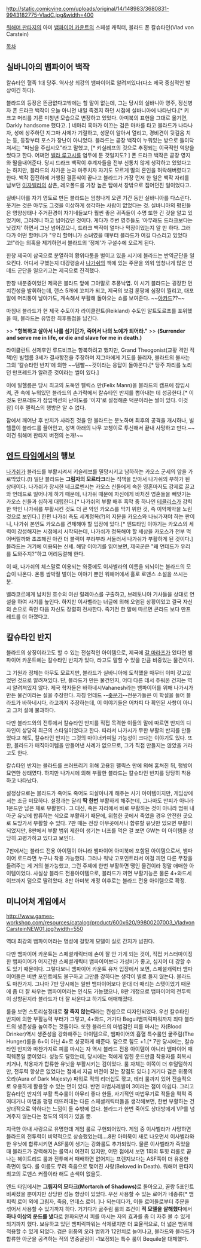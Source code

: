 {{{+1 '''Vlad von Carstein'''}}}

http://static.comicvine.com/uploads/original/14/148983/3680831-9943182775-VladC.jpg&width=400

[[워해머 판타지]]의 아미 [[뱀파이어 카운트]]의 스페셜 캐릭터, 블라드 폰 칼슈타인(Vlad von Carstein)

[[목차]]

== 실바니아의 뱀파이어 백작 ==
칼슈타인 혈족 1대 당주. 역사상 최강의 뱀파이어로 알려져있다(다소 제국 중심적인 발상이긴 하다).

블라드의 등장은 뜬금없다고밖에는 할 말이 없는데, 그는 당시의 실바니아 영주, 정신병자 폰 드라크 백작이 오늘 아니면 내일 죽겠지 하던 시점에 실바니아에 나타난다.[* 키 크고 머리를 기른 미청년 모습으로 변장하고 있었다. 아미북의 표현을 그대로 옮기면, Darkly handsome 했다고. ] 네마리 흑마가 이끄는 검은 마차를 타고 블라드가 나타나자, 성에 상주하던 지그마 사제가 기절하고, 성문이 알아서 열리고, 경비견이 뒷걸음 치는 등, 등장부터 포스가 장난이 아니었다.
블라드는 곧장 백작이 누워있는 방으로 들이닥쳐서는 "따님을 주십시오"라고 말했고, [* 키실레프의 것으로 추정되는 이국적인 억양을 썼다고 한다. 어쩌면 [[벨라 루고시]]를 염두에 둔 것일지도? ] 폰 드라크 백작은 곧장 영지와 딸을내어준다. 당시 드라크 백작이 후계자들을 전부 신통치 않게 생각하고 있었다고는 하지만, 블라드의 차가운 눈과 마주치자 자기도 모르게 딸의 혼인을 허락해버렸다고 한다. 백작 집전하에 거행된 결혼식이 끝나고 블라드가 가장 먼저 한 일은 백작 자리를 넘보던 [[이자벨라 폰 칼슈타인|이자벨라]]의 삼촌, 레오폴드를 가장 높은 탑에서 창밖으로 집어던진 일이었다고.

실바니아를 자기 영토로 만든 블라드는 엄청나게 오랜 기간 동안 실바니아를 다스린다. 웃기는 것은 아무도 그것을 이상하게 생각하는 사람이 없었다는 것. 실바니아의 평민들은 영양상태나 주거환경이 자기네들보다 훨씬 좋은 귀족들이 수명 또한 긴 것을 알고 있었기에, 그러려니 하고 넘어갔던 것이다. 
게다가 주변 영주들도 '아무래도 드라크보다는 낫겠지' 하면서 그냥 넘어갔으니, 드라크 백작이 얼마나 막장이었는지 알 만 하다.  
그러다가 어떤 할머니가 "우리 할머니가 소녀였을 때부터 블라드가 여길 다스리고 있었다고!"라는 의혹을 제기하면서 블라드의 '정체'가 구설수에 오르게 된다. 

한창 제국이 삼국으로 분열하여 황위다툼을 벌이고 있을 시기에 블라드는 반역군단을 일으킨다. 어디서 구했는지 대강령술사 [[나가쉬]]의 책에 있는 주문을 외워 엄청나게 많은 언데드 군단을 일으키고는 제국으로 진격했다.

한창 내분중이었던 제국은 블라드 앞에 그야말로 추풍낙엽. 이 시기 블라드는 굉장한 먼치킨성을 발휘하는데, 랜스 5개에 꼬치가 되고, 제국의 보검 룬팡에 심장이 찔리고, 대포알에 머리통이 날아가도, 계속해서 부활해 돌아오는 쇼를 보여준다. ~~[[아카드]]??~~

마침내 블라드가 현 제국 수도이자 라이클란트(Reikland) 수도인 알트도르프를 포위했을 때, 블라드는 유명한 최후통첩을 남긴다.

>> '''"항복하고 살아서 나를 섬기던가, 죽어서 나의 노예가 되어라."'''
>> '''(Surrender and serve me in life, or die and slave for me in death.)'''

라이클란트 선제후인 루드비크는 항복하려고 했지만, Grand Theogonist(교황 격인 직책)인 빌헬름 3세가 결사항전을 주장하며 지그마에게 기도를 올리자, 블라드의 불사는 그의 '칼슈타인 반지'에 의한 ~~템빨~~것이라는 응답이 돌아온다.[* 당주 자리를 노리던 만프레드가 알려준 것이라는 썰이 있다.] 

이에 빌헬름은 당시 최고의 도둑인 펠릭스 만(Felix Mann)을 블라드의 캠프에 잠입시켜, 관 속에 누워있던 블라드의 손가락에서 칼슈타인 반지를 뽑아내는 데 성공한다.[* 이것도 만프레드가 잠입액션의 난이도를 '이지'로 설정해준 덕분이라는 썰이 있다. 이것 참] 이후 펠릭스의 행방은 알 수 없다.

잠에서 깨어난 후 반지가 사라진 것을 안 블라드는 분노하며 최후의 공격을 개시하나, 빌헬름이 블라드를 끌어안고, 성벽 아래의 나무 꼬챙이로 투신해서 끝내 사망하고 만다.~~이건 워해머 판타지 버전의 논개!~~

== [[엔드 타임]]에서의 행보 ==
[[나가쉬]]가 블라드를 부활시켜서 키슬레브를 멸망시키고 남하하는 카오스 군세의 앞을 가로막았다.(!) 일단 블라드는 '''그림자의 모르타크'''라는 직책을 받아서 나가쉬의 부하가 된 상태이다.
나가쉬가 창시한 네크로멘시는 카오스 신들에게 속한 영혼마저도 강제로 끌고와 언데드로 일어나게 하기 때문에, 나가쉬 때문에 자신에게 바처진 영혼들을 빼앗기는 카오스 신들과 심하게 대립한다.[* 나가쉬의 부활 배후 흑막 중 하나인 [[테클리스]]가 강력한 악인 나가쉬를 부활시킨 것도 더 큰 악인 카오스를 막기 위한 것, 즉 이악제악을 노린 것으로 보인다.] 한편 나가쉬 측도 세계정복(?)의 지분을 카오스와 나눠가져야 하는 판이니, 나가쉬 본인도 카오스를 견제해야 할 입장에 있다.[* 엔드타임 이야기는 카오스의 세력이 강성해지는 시점에서 시작되는데, 나가쉬가 정복해야 할 세상을 카오스가 전부 먹어버릴까봐 초조해진 아칸 더 블랙이 부랴부랴 서둘러서 나가쉬가 부활하게 된 것이다.] 블라드는 거기에 이용되는 신세. 해당 이야기를 읽어보면, 제국군은 "왜 언데드가 우리를 도와주지?"하고 어리둥절해 한다.

이 때, 나가쉬의 체스말로 이용되는 와중에도 이사벨라의 이름을 되뇌이는 블라드의 모습이 나온다. 온통 쌈박질 벌이는 이야기 뿐인 워해머에서 홀로 로맨스 소설을 쓰시는 분. 

벨라코르에게 납치된 호수의 여신 릴레아스를 구출하고, 브레토니아 기사들을 상대로 연설을 하여 사기를 높인다. 하지만 이사벨라는 너글에 의해 오염된 상황이었고 결국 자신의 손으로 죽인 다음 자신도 장렬히 전사한다. 죽기전 한 말에 따르면 콘라드 보다 만프레드를 더 아꼈다고.

== 칼슈타인 반지 ==
블라드의 상징이라고도 할 수 있는 전설적인 아이템으로, 제국에 [[갈 마라즈]]가 있다면 뱀파이어 카운트에는 칼슈타인 반지가 있다, 라고도 말할 수 있을 만큼 비중있는 물건이다.

그 기원과 정체는 아무도 모르지만, 블라드가 실바니아에 도착했을 때무터 이미 갖고있었던 것으로 알려져있다. 단, 블라드가 만든 물건인지, 어디 다른 데서 주워온 건지는 역시 알려져있지 않다. 제국 학자들은 바하네시Vahanesh라는 뱀파이어를 위해 나가시가 만든 물건이라는 설을 주장한다. 자칭 언데드 --[[좆문가]]--전문가들은 이 학설을 들어 블라드가 바하네시다, 라고까지 주장하는데, 이 이야기들은 어차피 다 확인된 사항이 아니고 그저 설에 불과하다.

다만 블라드와의 전투에서 칼슈타인 반지를 직접 목격한 이들의 말에 따르면 반지의 디자인이 상당히 최근의 스타일이었다고 한다. 따라서 나가시가 무한 부활의 반지를 만들었다고 해도, 칼슈타인 반지는 그것의 마이너카피일 가능성이 크다는 이야기도 있다. 또한, 블라드가 매직아이템을 만들어낸 사례가 없으므로, 그가 직접 만들지는 않았을 거라고도 한다. 

칼슈타인 반지는 블라드를 쓰러뜨리기 위해 고용된 펠릭스 만에 의해 훔쳐진 뒤, 행방이 묘연한 상태였다. 하지만 나가시에 의해 부활한 블라드는 칼슈타인 반지를 당당히 착용하고 나타났다.

설정상으로는 블라드가 죽어도 죽어도 되살아나게 해주는 사기 아이템이지만, 게임상에서는 조금 미묘하다. 설정과는 달리 '''딱 한번''' 부활하게 해주는데, 그나마도 만피가 아니라 1운드만 남은 채로 부활한다. 그 대신, 죽은 자리에서 바로 부활하는 것이 아니라 범위 내 아군 유닛에 합류하는 식으로 부활하기 때문에, 위험한 곳에서 죽었을 경우 안전한 곳으로 도망가서 부활할 수 있다. 7판 때는 전장 아무곳에서나 합류할 유닛만 있으면 부활이 되었지만, 8판에서 부활 범위 제한이 생기는 너프를 먹은 걸 보면 GW는 이 아이템을 상당히 고평가하고 있다고 보인다.

7판에서는 블라드 전용 아이템이 아니라 뱀파이어 아미북에 포함된 아이템으로서, 뱀파이어 로드라면 누구나 착용 가능했다. 그러나 워낙 고포인트라서 이걸 끼면 다른 무장을 들려주는 게 거의 불가능했고, 그런 주제에 한번 부활하면 땡인 물건이라 정말 애매한 아이템이었다. 사실상 블라드 전용아이템으로, 블라드가 끼면 부활기능은 물론 4+와드세이브까지 덤으로 딸려왔다. 8판 아미북 개정 이후로는 블라드 전용 아이템으로 확정.  

== 미니어처 게임에서 ==
http://www.games-workshop.com/resources/catalog/product/600x620/99800207003_VladvonCarsteinNEW01.jpg?width=550

역대 최강의 뱀파이어라는 명성에 걸맞게 모델이 실로 간지가 넘친다.

다만 뱀파이어 카운트는 스페셜캐릭터에 손이 잘 안 가게 되는 것이, 직접 커스터마이징한 뱀파이어가 어지간한 스페셜캐릭터 뱀파이어보다 가성비가 좋고, 심지어 더 강할 수도 있기 때문이다. 그렇다보니 뱀파이어 카운트 유저 입장에서 보면, 스페셜캐릭터 뱀파이어들은 비싼 포인트에도 불구하고 그만큼 강하다는 생각이 별로 들지 않는다. 블라드도 마찬가지. 그나마 7판 당시에는 일반 뱀파이어보다 한대 더 때리는 스탯이었기 때문에 좀 더 잘 싸우는 뱀파이어라는 인식도 가능했으나, 8판 개정으로 뱀파이어의 전투력이 상향된지라 블라드가 더 잘 싸운다고 하기도 애매해졌다.

룰을 보면 스토리설정대로 '''잘 죽지 않는다'''라는 컨셉으로 디자인되었다. 우선 칼슈타인 반지에 의한 부활능력 부터가 그렇고, 4+와드, 거기다 Beguil뱀피릭파워까지 죄다 블라드의 생존성을 높여주는 것들이다. 또한 블라드의 마법검인 피를 마시는 자(Blood Drinker)역시 생존성을 강화해주는 아이템으로, 뱀파이어의 흡혈 특수룰인 굶주림(The Hunger)룰을 6+이 아닌 4+로 성공하게 해준다. 덤으로 힘도 +1.[* 7판 당시에는, 칼슈타인 반지와 마찬가지로 피를 마시는 자 역시 블라드 전용 아이템이 아니라 뱀파이어 매직웨폰일 뿐이었다. 성능도 달랐는데, 당시에는 적에게 입힌 운드만큼 착용자를 회복시키거나, 착용자가 합류한 유닛을 부활시키는 검이었다. 룰 자체는 이쪽이 더 후덜덜하지만, 전투력 향상은 없었다는 점에서 지금 버전이 갖는 장점도 있다.] 거기다 검은 위풍의 오라(Aura of Dark Majesty) 파워로 적의 리더십도 깎고, 테러 룰까지 있어 전술적으로 유용하게 활용할 수 있는 면이 있다. 
반면 마법사레벨이 3이라는 점이 아쉽다. 그리고 칼슈타인 반지의 부활 특수룰이 아무리 좋다 한들, 사기적인 마법무기로 적들을 퍽퍽 죽여대거나 마법을 펑펑 터뜨려대는 다른 스페셜캐릭터들을 생각해보면, 한번 부활하는 건 상대적으로 약하다는 느낌이 들 수밖에 없다. 블라드가 한번 죽어도 상대방에게 VP를 넘겨주지 않는다는 정도의 의의가 있을 뿐.

지극한 아내 사랑으로 유명한데 게임 룰로 구현되어있다. 게임 중 이사벨라가 사망하면 블라드의 전투력이 비약적으로 상승했었는데....8판 아미북이 새로 나오면서 이사벨라와 한 유닛에 합류시키면 ASF룰이 생기는 강화룰도 추가되었다. 물론 이사벨라가 죽었을 때 블라드가 강력해지는 룰역시 여전히 있지만, 어떤 점에서 보면 1회의 투힛 리롤로 끝나는 헤이트리드 룰과 전투에서 패배하면 없어지는 프렌지보다는 ASF쪽이 더 유용한 측면이 많다. 룰 이름도 무려 죽음으로 맺어진 사랑(Beloved in Death). 워해머 판타지 최고의 로맨스 커플이라 해도 손색이 없을듯.

엔드 타임에서는 '''그림자의 모타크(Mortarch of Shadows)'''로 돌아오고, 꼴랑 5포인트 비싸졌을 뿐이지만 상당한 성능 향상이 있었다. 우선 사용할 수 있는 로어가 네종류[* 뱀피릭 로어 외에 그림자, 죽음, 언데스 로어. ]나 되는데다가, 이들 로어들로부터 주문을 섞어서 사용할 수 있기까지 하다. 거기다가 굶주림 룰의 조건이 '''적 모델을 살해했다'''에서 '''하나 이상의 운드를 냈다'''로 완화되면서 피를 마시는 자의 효과를 좀 더 자주 볼 수 있게 되기까지 했다. 보유하고 있던 뱀피릭파워는 삭제됐지만 더 효율적으로, 더 넓은 범위에 적용할 수 있게 되었다. 검은 위풍의 오라 범위가 12인치로 늘어나고, 블라드와 블라드가 합류한 아군을 공격하는 적의 명중굴림이 -1보정되는 특수 룰이 Bequile을 대체했다.


